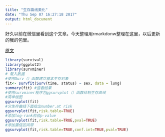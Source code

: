 ```yaml
---
title: "生存曲线美化"
date: "Thu Sep 07 16:27:18 2017"
output: html_document
---
```

好久以前在微信里看到这个文章。今天整理用rmarkdonw整理在这里，以后更新的我的包里。

[原文](https://mp.weixin.qq.com/s?__biz=MzIyMDUwOTQwNA==&mid=2247483665&idx=1&sn=05469909bf70e234fb71a3653e51ba8b&scene=23&srcid=072848z8s1DucjVqpZDqAYTu#rd)

```r
library(survival)
library(ggplot2)
library(survminer)
# 载入数据
#使用Surv（）函数建立基本生存对象
fit<- survfit(Surv(time, status) ~ sex, data = lung)
summary(fit) #查看结果
#使用survminer程序包ggsurvplot（）函数绘制生存曲线
#简单绘图
ggsurvplot(fit)
#分生存曲线下面给出number.at risk
ggsurvplot(fit,risk.table=TRUE)
#添加log-rank检验p-value
ggsurvplot(fit,risk.table=TRUE,pval=TRUE)
#添加置信区间带
ggsurvplot(fit,risk.table=TRUE,conf.int=TRUE,pval=TRUE)
```
